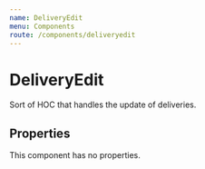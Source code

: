 ```yaml
---
name: DeliveryEdit
menu: Components
route: /components/deliveryedit
---
```


# DeliveryEdit

Sort of HOC that handles the update of deliveries.


## Properties

This component has no properties.